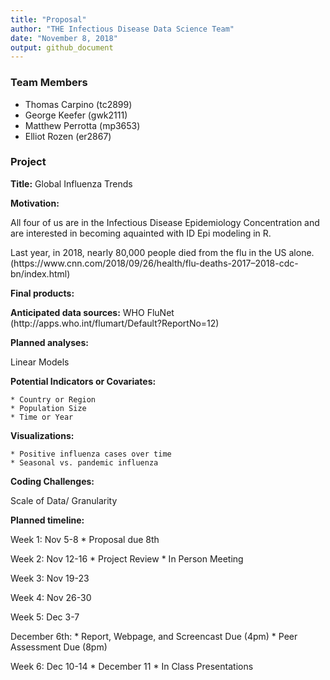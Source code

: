 ```yaml
---
title: "Proposal"
author: "THE Infectious Disease Data Science Team"
date: "November 8, 2018"
output: github_document
---
```


### Team Members
  * Thomas Carpino (tc2899)
  * George Keefer (gwk2111)
  * Matthew Perrotta (mp3653)
  * Elliot Rozen (er2867)

### Project

**Title:** Global Influenza Trends 

**Motivation:** 

All four of us are in the Infectious Disease Epidemiology Concentration and are interested in becoming aquainted with ID Epi modeling in R. 

Last year, in 2018, nearly 80,000 people died from the flu in the US alone. (https://www.cnn.com/2018/09/26/health/flu-deaths-2017--2018-cdc-bn/index.html)

**Final products:**

**Anticipated data sources:** WHO FluNet (http://apps.who.int/flumart/Default?ReportNo=12)

**Planned analyses:**

Linear Models 
  
**Potential Indicators or Covariates:**

    * Country or Region
    * Population Size
    * Time or Year
    
**Visualizations:**

    * Positive influenza cases over time
    * Seasonal vs. pandemic influenza 
    
**Coding Challenges:**

Scale of Data/ Granularity 

**Planned timeline:**

Week 1: Nov 5-8 
  * Proposal due 8th 

Week 2: Nov 12-16 
  * Project Review 
  * In Person Meeting 

Week 3: Nov 19-23

Week 4: Nov 26-30

Week 5: Dec 3-7 

December 6th: 
 * Report, Webpage, and Screencast Due (4pm)
 * Peer Assessment Due (8pm) 

Week 6: Dec 10-14
 * December 11
 * In Class Presentations 
  
